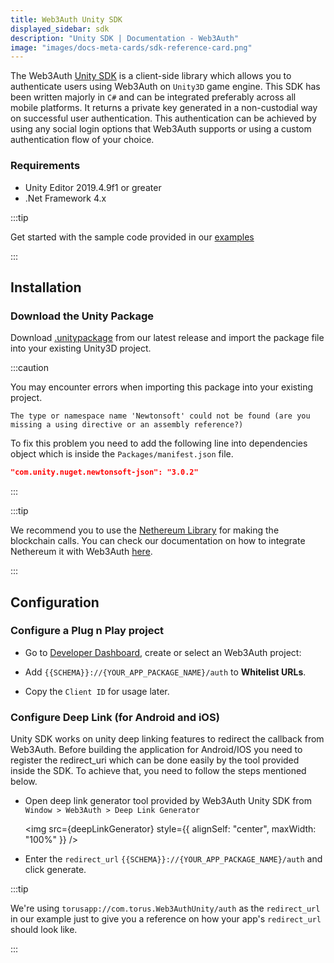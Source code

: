 ```yaml
---
title: Web3Auth Unity SDK
displayed_sidebar: sdk
description: "Unity SDK | Documentation - Web3Auth"
image: "images/docs-meta-cards/sdk-reference-card.png"
---
```



The Web3Auth [Unity SDK](https://github.com/Web3Auth/web3auth-unity-sdk) is a client-side library which allows you to authenticate users using
Web3Auth on `Unity3D` game engine. This SDK has been written majorly in `C#` and can be integrated preferably across all mobile platforms. It returns
a private key generated in a non-custodial way on successful user authentication. This authentication can be achieved by using any social login
options that Web3Auth supports or using a custom authentication flow of your choice.

### Requirements

- Unity Editor 2019.4.9f1 or greater
- .Net Framework 4.x

:::tip

Get started with the sample code provided in our [examples](/examples?product=Plug+and+Play&sdk=Plug+and+Play+Unity+SDK)

:::

## Installation

### Download the Unity Package

Download [.unitypackage](https://github.com/Web3Auth/web3auth-unity-sdk/releases/tag/Web3Auth-Unity-SDK) from our latest release and import the
package file into your existing Unity3D project.

:::caution

You may encounter errors when importing this package into your existing project.

`The type or namespace name 'Newtonsoft' could not be found (are you missing a using directive or an assembly reference?)`

To fix this problem you need to add the following line into dependencies object which is inside the `Packages/manifest.json` file.

```json title="/Packages/manifest.json"
"com.unity.nuget.newtonsoft-json": "3.0.2"
```

:::

:::tip

We recommend you to use the [Nethereum Library](https://docs.nethereum.com/en/latest/unity3d-introduction/) for making the blockchain calls. You can
check our documentation on how to integrate Nethereum it with Web3Auth [here](/connect-blockchain/ethereum/unity).

:::

## Configuration

### Configure a Plug n Play project

- Go to [Developer Dashboard](https://dashboard.web3auth.io/), create or select an Web3Auth project:

- Add `{{SCHEMA}}://{YOUR_APP_PACKAGE_NAME}/auth` to **Whitelist URLs**.

- Copy the `Client ID` for usage later.

### Configure Deep Link (for Android and iOS)

Unity SDK works on unity deep linking features to redirect the callback from Web3Auth. Before building the application for Android/IOS you need to
register the redirect_uri which can be done easily by the tool provided inside the SDK. To achieve that, you need to follow the steps mentioned below.

- Open deep link generator tool provided by Web3Auth Unity SDK from `Window > Web3Auth > Deep Link Generator`

  <img src={deepLinkGenerator} style={{ alignSelf: "center", maxWidth: "100%" }} />

- Enter the `redirect_url` `{{SCHEMA}}://{YOUR_APP_PACKAGE_NAME}/auth` and click generate.

:::tip

We're using `torusapp://com.torus.Web3AuthUnity/auth` as the `redirect_url` in our example just to give you a reference on how your app's
`redirect_url` should look like.

:::
